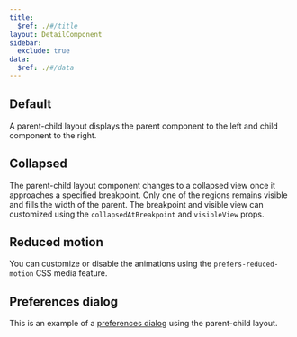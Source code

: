 ```yaml
---
title:
  $ref: ./#/title
layout: DetailComponent
sidebar:
  exclude: true
data:
  $ref: ./#/data
---
```


<LivePreview componentName="parent-child-layout" exampleName="Default">

## Default

A parent-child layout displays the parent component to the left and child component to the right.

</LivePreview>

<LivePreview componentName="parent-child-layout" exampleName="Collapsed">

## Collapsed

The parent-child layout component changes to a collapsed view once it approaches a specified breakpoint. Only one of the regions remains visible and fills the width of the parent.
The breakpoint and visible view can customized using the `collapsedAtBreakpoint` and `visibleView` props.

</LivePreview>

<LivePreview componentName="parent-child-layout" exampleName="ReducedMotion">

## Reduced motion

You can customize or disable the animations using the `prefers-reduced-motion` CSS media feature.

</LivePreview>

<LivePreview componentName="parent-child-layout" exampleName="PreferencesDialog">

## Preferences dialog

This is an example of a [preferences dialog](../../patterns/preferences-dialog) using the parent-child layout.

</LivePreview>
